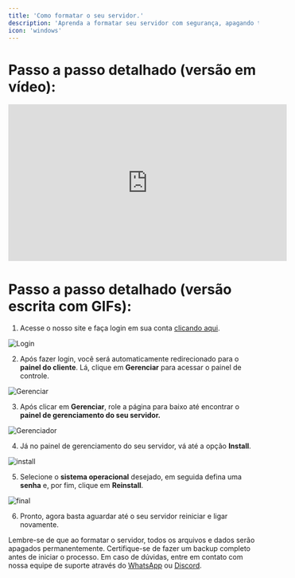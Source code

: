 ```yaml
---
title: 'Como formatar o seu servidor.'
description: 'Aprenda a formatar seu servidor com segurança, apagando todos os dados e restaurando o sistema para as configurações iniciais ou instalando um novo sistema operacional.'
icon: 'windows'
---
```


# **Passo a passo detalhado (versão em vídeo):**

<iframe width="560" height="315" src="https://www.youtube.com/embed/sWeKIC-zhz8" title="YouTube video player" frameborder="0" allow="accelerometer; autoplay; clipboard-write; encrypted-media; gyroscope; picture-in-picture; web-share" referrerpolicy="strict-origin-when-cross-origin" allowfullscreen></iframe>

# **Passo a passo detalhado (versão escrita com GIFs):**

1. Acesse o nosso site e faça login em sua conta [clicando aqui](https://cliente.sb4host.com.br/login).


![Login](https://i.imgur.com/x9R9amj.gif)


2. Após fazer login, você será automaticamente redirecionado para o **painel do cliente**. Lá, clique em **Gerenciar** para acessar o painel de controle.

![Gerenciar](https://i.imgur.com/AYW5llM.gif)

3. Após clicar em **Gerenciar**, role a página para baixo até encontrar o **painel de gerenciamento do seu servidor.**

![Gerenciador](https://i.imgur.com/ymxmYsD.gif)

4. Já no painel de gerenciamento do seu servidor, vá até a opção **Install**.

![install](https://i.imgur.com/2ecQLsX.gif)

5. Selecione o **sistema operacional** desejado, em seguida defina uma **senha** e, por fim, clique em **Reinstall**.

![final](https://i.imgur.com/GfNoQLB.gif)

6. Pronto, agora basta aguardar até o seu servidor reiniciar e ligar novamente.


<Warning>Lembre-se de que ao formatar o servidor, todos os arquivos e dados serão apagados permanentemente. Certifique-se de fazer um backup completo antes de iniciar o processo.</Warning>
<Note>Em caso de dúvidas, entre em contato com nossa equipe de suporte através do [WhatsApp](https://api.whatsapp.com/send/?phone=5511910603976&text=Ol%C3%A1%2C+gostaria+de+uma+ajuda%21&type=phone_number&app_absent=0) ou [Discord](https://discord.com/invite/wfx9C73).</Note>
